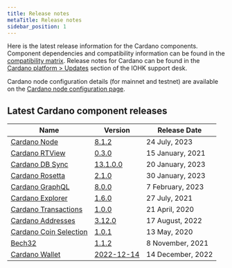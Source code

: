 ```yaml
---
title: Release notes
metaTitle: Release notes
sidebar_position: 1
---
```


Here is the latest release information for the Cardano components. Component
dependencies and compatibility information can be found in the
[compatibility matrix](/tools/comp-matrix). Release notes for Cardano can be
found in the
[Cardano platform > Updates](https://iohk.zendesk.com/hc/en-us/sections/360002160134-Updates)
section of the IOHK support desk.

Cardano node configuration details (for mainnet and testnet) are available on
the
[Cardano node configuration page](https://hydra.iohk.io/build/7370192/download/1/index.html).

## Latest Cardano component releases

| Name                                                                                | Version                                                                                  | Release Date      |
| ----------------------------------------------------------------------------------- | ---------------------------------------------------------------------------------------- | ----------------- |
| [Cardano Node](https://github.com/input-output-hk/cardano-node)                     | [8.1.2](https://github.com/input-output-hk/cardano-node/releases/tag/8.1.2)              | 24 July, 2023     |
| [Cardano RTView](https://github.com/input-output-hk/cardano-rt-view)                | [0.3.0](https://github.com/input-output-hk/cardano-rt-view/releases/tag/0.3.0)           | 15 January, 2021  |
| [Cardano DB Sync](https://github.com/input-output-hk/cardano-db-sync/releases)      | [13.1.0.0](https://github.com/input-output-hk/cardano-db-sync/releases/tag/13.1.0.0)     | 20 January, 2023  |
| [Cardano Rosetta](https://github.com/input-output-hk/cardano-rosetta)               | [2.1.0](https://github.com/input-output-hk/cardano-rosetta/releases/tag/2.1.0)           | 30 January, 2023  |
| [Cardano GraphQL](https://github.com/input-output-hk/cardano-graphql)               | [8.0.0](https://github.com/input-output-hk/cardano-graphql/releases/tag/8.0.0)           | 7 February, 2023  |
| [Cardano Explorer](https://github.com/input-output-hk/cardano-explorer-app)         | [1.6.0](https://github.com/input-output-hk/cardano-explorer-app/releases/tag/1.6.0)      | 27 July, 2021     |
| [Cardano Transactions](https://github.com/input-output-hk/cardano-transactions)     | [1.0.0](https://github.com/input-output-hk/cardano-transactions/releases/tag/1.0.0)      | 21 April, 2020    |
| [Cardano Addresses](https://github.com/input-output-hk/cardano-addresses)           | [3.12.0](https://github.com/input-output-hk/cardano-addresses/releases/tag/3.12.0)       | 17 August, 2022   |
| [Cardano Coin Selection](https://github.com/input-output-hk/cardano-coin-selection) | [1.0.1](https://github.com/input-output-hk/cardano-coin-selection/releases/tag/v1.0.1)   | 13 May, 2020      |
| [Bech32](https://github.com/input-output-hk/bech32)                                 | [1.1.2](https://github.com/input-output-hk/bech32/releases/tag/v1.1.2)                   | 8 November, 2021  |
| [Cardano Wallet](https://github.com/input-output-hk/cardano-wallet)                 | [2022-12-14](https://github.com/input-output-hk/cardano-wallet/releases/tag/v2022-12-14) | 14 December, 2022 |
